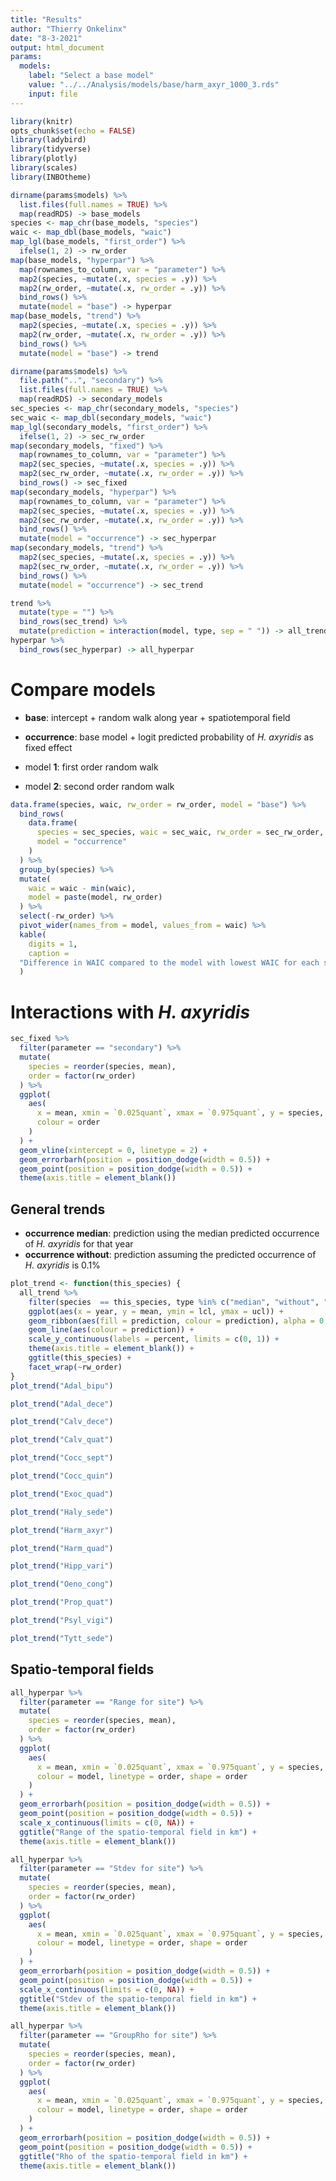 ```yaml
---
title: "Results"
author: "Thierry Onkelinx"
date: "8-3-2021"
output: html_document
params:
  models:
    label: "Select a base model"
    value: "../../Analysis/models/base/harm_axyr_1000_3.rds"
    input: file
---
```


```r
library(knitr)
opts_chunk$set(echo = FALSE)
library(ladybird)
library(tidyverse)
library(plotly)
library(scales)
library(INBOtheme)
```

```r
dirname(params$models) %>%
  list.files(full.names = TRUE) %>%
  map(readRDS) -> base_models
species <- map_chr(base_models, "species")
waic <- map_dbl(base_models, "waic")
map_lgl(base_models, "first_order") %>%
  ifelse(1, 2) -> rw_order
map(base_models, "hyperpar") %>%
  map(rownames_to_column, var = "parameter") %>%
  map2(species, ~mutate(.x, species = .y)) %>%
  map2(rw_order, ~mutate(.x, rw_order = .y)) %>%
  bind_rows() %>%
  mutate(model = "base") -> hyperpar
map(base_models, "trend") %>%
  map2(species, ~mutate(.x, species = .y)) %>%
  map2(rw_order, ~mutate(.x, rw_order = .y)) %>%
  bind_rows() %>%
  mutate(model = "base") -> trend
```

```r
dirname(params$models) %>%
  file.path("..", "secondary") %>%
  list.files(full.names = TRUE) %>%
  map(readRDS) -> secondary_models
sec_species <- map_chr(secondary_models, "species")
sec_waic <- map_dbl(secondary_models, "waic")
map_lgl(secondary_models, "first_order") %>%
  ifelse(1, 2) -> sec_rw_order
map(secondary_models, "fixed") %>%
  map(rownames_to_column, var = "parameter") %>%
  map2(sec_species, ~mutate(.x, species = .y)) %>%
  map2(sec_rw_order, ~mutate(.x, rw_order = .y)) %>%
  bind_rows() -> sec_fixed
map(secondary_models, "hyperpar") %>%
  map(rownames_to_column, var = "parameter") %>%
  map2(sec_species, ~mutate(.x, species = .y)) %>%
  map2(sec_rw_order, ~mutate(.x, rw_order = .y)) %>%
  bind_rows() %>%
  mutate(model = "occurrence") -> sec_hyperpar
map(secondary_models, "trend") %>%
  map2(sec_species, ~mutate(.x, species = .y)) %>%
  map2(sec_rw_order, ~mutate(.x, rw_order = .y)) %>%
  bind_rows() %>%
  mutate(model = "occurrence") -> sec_trend
```

```r
trend %>%
  mutate(type = "") %>%
  bind_rows(sec_trend) %>%
  mutate(prediction = interaction(model, type, sep = " ")) -> all_trend
hyperpar %>%
  bind_rows(sec_hyperpar) -> all_hyperpar
```

# Compare models

- **base**: intercept + random walk along year + spatiotemporal field
- **occurrence**: base model + logit predicted probability of _H. axyridis_ as fixed effect

- model **1**: first order random walk
- model **2**: second order random walk

```r
data.frame(species, waic, rw_order = rw_order, model = "base") %>%
  bind_rows(
    data.frame(
      species = sec_species, waic = sec_waic, rw_order = sec_rw_order,
      model = "occurrence"
    )
  ) %>%
  group_by(species) %>%
  mutate(
    waic = waic - min(waic),
    model = paste(model, rw_order)
  ) %>%
  select(-rw_order) %>%
  pivot_wider(names_from = model, values_from = waic) %>%
  kable(
    digits = 1,
    caption = 
  "Difference in WAIC compared to the model with lowest WAIC for each species."
  )
```


# Interactions with _H. axyridis_

```r
sec_fixed %>%
  filter(parameter == "secondary") %>%
  mutate(
    species = reorder(species, mean),
    order = factor(rw_order)
  ) %>%
  ggplot(
    aes(
      x = mean, xmin = `0.025quant`, xmax = `0.975quant`, y = species,
      colour = order
    )
  ) +
  geom_vline(xintercept = 0, linetype = 2) +
  geom_errorbarh(position = position_dodge(width = 0.5)) +
  geom_point(position = position_dodge(width = 0.5)) +
  theme(axis.title = element_blank())
```

## General trends

- **occurrence median**: prediction using the median predicted occurrence of _H. axyridis_ for that year
- **occurrence without**: prediction assuming the predicted occurrence of _H. axyridis_ is 0.1%

```r
plot_trend <- function(this_species) {
  all_trend %>%
    filter(species  == this_species, type %in% c("median", "without", "")) %>%
    ggplot(aes(x = year, y = mean, ymin = lcl, ymax = ucl)) +
    geom_ribbon(aes(fill = prediction, colour = prediction), alpha = 0.3, linetype = 3) +
    geom_line(aes(colour = prediction)) +
    scale_y_continuous(labels = percent, limits = c(0, 1)) +
    theme(axis.title = element_blank()) +
    ggtitle(this_species) +
    facet_wrap(~rw_order)
}
plot_trend("Adal_bipu")
```
```r
plot_trend("Adal_dece")
```

```r
plot_trend("Calv_dece")
```

```r
plot_trend("Calv_quat")
```

```r
plot_trend("Cocc_sept")
```


```r
plot_trend("Cocc_quin")
```

```r
plot_trend("Exoc_quad")
```

```r
plot_trend("Haly_sede")
```

```r
plot_trend("Harm_axyr")
```

```r
plot_trend("Harm_quad")
```

```r
plot_trend("Hipp_vari")
```

```r
plot_trend("Oeno_cong")
```

```r
plot_trend("Prop_quat")
```

```r
plot_trend("Psyl_vigi")
```

```r
plot_trend("Tytt_sede")
```

## Spatio-temporal fields

```r
all_hyperpar %>%
  filter(parameter == "Range for site") %>%
  mutate(
    species = reorder(species, mean),
    order = factor(rw_order)
  ) %>%
  ggplot(
    aes(
      x = mean, xmin = `0.025quant`, xmax = `0.975quant`, y = species,
      colour = model, linetype = order, shape = order
    )
  ) +
  geom_errorbarh(position = position_dodge(width = 0.5)) +
  geom_point(position = position_dodge(width = 0.5)) +
  scale_x_continuous(limits = c(0, NA)) +
  ggtitle("Range of the spatio-temporal field in km") +
  theme(axis.title = element_blank())
```

```r
all_hyperpar %>%
  filter(parameter == "Stdev for site") %>%
  mutate(
    species = reorder(species, mean),
    order = factor(rw_order)
  ) %>%
  ggplot(
    aes(
      x = mean, xmin = `0.025quant`, xmax = `0.975quant`, y = species,
      colour = model, linetype = order, shape = order
    )
  ) +
  geom_errorbarh(position = position_dodge(width = 0.5)) +
  geom_point(position = position_dodge(width = 0.5)) +
  scale_x_continuous(limits = c(0, NA)) +
  ggtitle("Stdev of the spatio-temporal field in km") +
  theme(axis.title = element_blank())
```

```r
all_hyperpar %>%
  filter(parameter == "GroupRho for site") %>%
  mutate(
    species = reorder(species, mean),
    order = factor(rw_order)
  ) %>%
  ggplot(
    aes(
      x = mean, xmin = `0.025quant`, xmax = `0.975quant`, y = species,
      colour = model, linetype = order, shape = order
    )
  ) +
  geom_errorbarh(position = position_dodge(width = 0.5)) +
  geom_point(position = position_dodge(width = 0.5)) +
  ggtitle("Rho of the spatio-temporal field in km") +
  theme(axis.title = element_blank())
```
